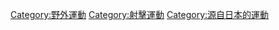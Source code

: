 {{catmore}}
{{Commonscat|Airsoft}}

[[Category:野外運動|Category:野外運動]]
[[Category:射擊運動|Category:射擊運動]]
[[Category:源自日本的運動|Category:源自日本的運動]]